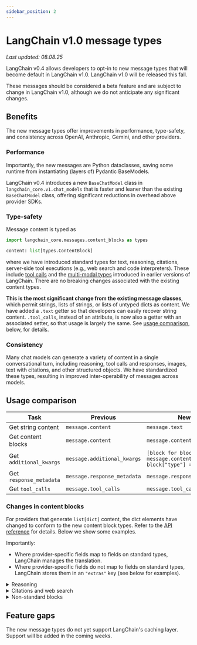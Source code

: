```yaml
---
sidebar_position: 2
---
```


# LangChain v1.0 message types

*Last updated: 08.08.25*

LangChain v0.4 allows developers to opt-in to new message types that will become default
in LangChain v1.0. LangChain v1.0 will be released this fall.

These messages should be considered a beta feature and are subject to change in
LangChain v1.0, although we do not anticipate any significant changes.

## Benefits

The new message types offer improvements in performance, type-safety, and consistency
across OpenAI, Anthropic, Gemini, and other providers.

### Performance

Importantly, the new messages are Python dataclasses, saving some runtime from
instantiating (layers of) Pydantic BaseModels.

LangChain v0.4 introduces a new `BaseChatModel` class in `langchain_core.v1.chat_models`
that is faster and leaner than the existing `BaseChatModel` class, offering significant
reductions in overhead above provider SDKs.

### Type-safety

Message content is typed as
```python
import langchain_core.messages.content_blocks as types

content: list[types.ContentBlock]
```

where we have introduced standard types for text, reasoning, citations, server-side
tool executions (e.g., web search and code interpreters). These include
[tool calls](https://python.langchain.com/docs/concepts/tool_calling/) and the
[multi-modal types](/docs/how_to/multimodal_inputs/) introduced in earlier versions
of LangChain. There are no breaking changes associated with the existing content types.

**This is the most significant change from the existing message classes**, which permit
strings, lists of strings, or lists of untyped dicts as content. We have added a
`.text` getter so that developers can easily recover string content. `.tool_calls`,
instead of an attribute, is now also a getter with an associated setter, so that
usage is largely the same. See [usage comparison](#usage-comparison), below, for details.

### Consistency

Many chat models can generate a variety of content in a single conversational turn,
including reasoning, tool calls and responses, images, text with citations, and other
structured objects. We have standardized these types, resulting in improved
inter-operability of messages across models.

## Usage comparison

| Task                    | Previous | New                                            |
|-------------------------|----------|------------------------------------------------|
| Get string content      | `message.content`            | `message.text`             |
| Get content blocks      | `message.content`            | `message.content`          |
| Get `additional_kwargs` | `message.additional_kwargs`  | `[block for block in message.content if block["type"] == "..."]` |
| Get `response_metadata` | `message.response_metadata`  | `message.response_metadata`|
| Get `tool_calls`        | `message.tool_calls`         | `message.tool_calls`       |

### Changes in content blocks

For providers that generate `list[dict]` content, the dict elements have changed to
conform to the new content block types. Refer to the
[API reference](https://python.langchain.com/api_reference/core/messages.html) for
details. Below we show some examples.

Importantly:
- Where provider-specific fields map to fields on standard types, LangChain manages
the translation.
- Where provider-specific fields do not map to fields on standard types, LangChain
stores them in an `"extras"` key (see below for examples).

<details>
  <summary>Reasoning</summary>

<div className="row">
  <div className="col col--6" style={{minWidth: 0}}>
    **Old content**
```python
from langchain.chat_models import init_chat_model

llm = init_chat_model(
    "openai:gpt-5",
    reasoning={"effort": "medium", "summary": "auto"},
    output_version="responses/v1",
)
response = llm.invoke(
    "What was the third tallest building in the world in the year 2000?"
)
response.content
```
```
[
  {
    "type": "reasoning",
    "id": "rs_abc123",
    "summary": [
      {
        "text": "The user is asking about...",
        "type": "summary_text"
      },
      {
        "text": "We should consider...",
        "type": "summary_text"
      }
    ]
  },
  {
    "type": "text",
    "text": "In the year 2000 the third-tallest building in the world was...",
    "id": "msg_abc123"
  }
]
```
  </div>

  <div className="col col--6" style={{minWidth: 0}}>
    **New content**
```python
from langchain.chat_models import init_chat_model

llm = init_chat_model(
    "openai:gpt-5",
    reasoning={"effort": "medium", "summary": "auto"},
    message_version="v1",
)
response = llm.invoke(
    "What was the third tallest building in the world in the year 2000?"
)
response.content
```
```
[
  {
    "type": "reasoning",
    "reasoning": "The user is asking about...",
    "id": "rs_abc123"
  },
  {
    "type": "reasoning",
    "reasoning": "We should consider...",
    "id": "rs_abc123"
  },
  {
    "type": "text",
    "text": "In the year 2000 the third-tallest building in the world was...",
    "id": "msg_abc123"
  }
]
```
  </div>
</div>
</details>

<details>
  <summary>Citations and web search</summary>

<div className="row">
  <div className="col col--6" style={{minWidth: 0}}>
    **Old content**
```python
from langchain.chat_models import init_chat_model

llm = init_chat_model("openai:gpt-5-mini", output_version="responses/v1")
llm_with_tools = llm.bind_tools([{"type": "web_search_preview"}])

response = llm_with_tools.invoke("What was a positive news story from today?")
response.content
```
```
[
  {
    "type": "reasoning",
    "id": "rs_abc123",
    "summary": []
  },
  {
    "type": "web_search_call",
    "id": "ws_abc123",
    "action": {
      "query": "positive news today August 8 2025 'good news' 'Aug 8 2025' 'today' ",
      "type": "search"
    },
    "status": "completed"
  },
  {
    "type": "text",
    "text": "Here are two positive news items from today...",
    "annotations": [
      {
        "type": "url_citation",
        "end_index": 455,
        "start_index": 196,
        "title": "Document title",
        "url": "<document url>"
      },
      {
        "type": "url_citation",
        "end_index": 1022,
        "start_index": 707,
        "title": "Another Document",
        "url": "<another document url>"
      },
    ],
    "id": "msg_abc123"
  }
]
```
</div>

  <div className="col col--6" style={{minWidth: 0}}>
    **New content**
```python
from langchain.chat_models import init_chat_model

llm = init_chat_model("openai:gpt-5-mini", message_version="v1")
llm_with_tools = llm.bind_tools([{"type": "web_search_preview"}])

response = llm_with_tools.invoke("What was a positive news story from today?")
response.content
```
```
[
  {
    "type": "reasoning",
    "id": "rs_abc123"
  },
  {
    "type": "web_search_call",
    "id": "ws_abc123",
    "query": "positive news August 8 2025 'good news' 'today' ",
    "extras": {
      "action": {"type": "search"},
      "status": "completed",
    }
  },
  {
    "type": "web_search_result",
    "id": "ws_abc123"
  },
  {
    "type": "text",
    "text": "Here are two positive news items from today...",
    "annotations": [
      {
        "type": "citation",
        "end_index": 455,
        "start_index": 196,
        "title": "Document title",
        "url": "<document url>"
      },
      {
        "type": "citation",
        "end_index": 1022,
        "start_index": 707,
        "title": "Another Document",
        "url": "<another document url>"
      }
    ],
    "id": "msg_abc123"
  }
]
```
  </div>
</div>
</details>


<details>
  <summary>Non-standard blocks</summary>

Where content blocks from specific providers do not map to a standard type, they are
structured into a `"non_standard"` block:
```python
{
    "type": "non_standard",
    "value": original_block,
}
```
<div className="row">
  <div className="col col--6" style={{minWidth: 0}}>
    **Old content**
```python
from langchain.chat_models import init_chat_model

llm = init_chat_model("openai:gpt-5-mini", output_version="responses/v1")
llm_with_tools = llm.bind_tools(
    [
        {
            "type": "file_search",
            "vector_store_ids": ["vs_67d0baa0544c8191be194a85e19cbf92"],
        }
    ]
)

response = llm_with_tools.invoke("What is deep research by OpenAI?")
response.content
```
```
[
  {
    "type": "reasoning",
    "id": "rs_abc123",
    "summary": []
  },
  {
    "type": "file_search_call",
    "id": "fs_abc123",
    "queries": [
      "What is deep research by OpenAI?",
      "deep research OpenAI definition"
    ],
    "status": "completed"
  },
  {
    "type": "reasoning",
    "id": "rs_def456",
    "summary": []
  },
  {
    "type": "text",
    "text": "Deep research is...",
    "annotations": [
      {
        "type": "file_citation",
        "file_id": "file-abc123",
        "filename": "sample_file.pdf",
        "index": 305
      },
      {
        "type": "file_citation",
        "file_id": "file-abc123",
        "filename": "sample_file.pdf",
        "index": 675
      },
    ],
    "id": "msg_abc123"
  }
]
```
</div>

  <div className="col col--6" style={{minWidth: 0}}>
    **New content**
```python
from langchain.chat_models import init_chat_model

llm = init_chat_model("openai:gpt-5-mini", message_version="v1")
llm_with_tools = llm.bind_tools(
    [
        {
            "type": "file_search",
            "vector_store_ids": ["vs_67d0baa0544c8191be194a85e19cbf92"],
        }
    ]
)

response = llm_with_tools.invoke("What is deep research by OpenAI?")
response.content
```
```
[
  {
    "type": "reasoning",
    "id": "rs_abc123",
    "summary": []
  },
  {
    "type": "non_standard",
    "value": {
      "type": "file_search_call",
      "id": "fs_abc123",
      "queries": [
        "What is deep research by OpenAI?",
        "deep research OpenAI definition"
      ],
      "status": "completed"
    }
  },
  {
    "type": "reasoning",
    "id": "rs_def456",
    "summary": []
  },
  {
    "type": "text",
    "text": "Deep research is...",
    "annotations": [
      {
        "type": "citation",
        "title": "sample_file.pdf",
        "extras": {
          "file_id": "file-abc123",
          "index": 305
        }
      },
      {
        "type": "citation",
        "title": "sample_file.pdf",
        "extras": {
          "file_id": "file-abc123",
          "index": 675
        }
      },
    ],
    "id": "msg_abc123"
  }
]
```
  </div>
</div>
</details>


## Feature gaps

The new message types do not yet support LangChain's caching layer. Support will be
added in the coming weeks.
